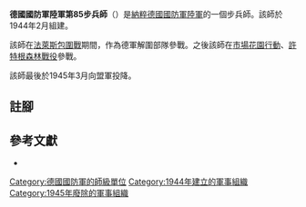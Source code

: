 {{infobox military unit
|unit_name = 德國國防軍陸軍第85步兵師
|image =
|caption =
|dates = 1944年2月至1945年3月
|country = {{flag|Nazi Germany}}
|branch =[[納粹德國陸軍|陸軍]]
|type = [[步兵|步兵]]
|role =
|size = [[师_(军队)|師]]
|command_structure =
|garrison =
|garrison_label =
|nickname =
|motto =
|colors =
|colors_label =
|march =
|mascot =
|battles =
}}

'''德國國防軍陸軍第85步兵師'''（{{lang-de|'''85. Infanterie-Division'''}}）是[[納粹德國|納粹德國]][[德國國防軍|國防軍]][[納粹德國陸軍|陸軍]]的一個步兵師。該師於1944年2月組建{{cfn|Mitcham|y=2007}}。

該師在[[法萊斯包圍戰|法萊斯包圍戰]]期間，作為德軍解圍部隊參戰。之後該師在[[市場花園行動|市場花園行動]]、[[許特根森林戰役|許特根森林戰役]]參戰。

該師最後於1945年3月向盟軍投降。

== 註腳 ==
{{reflist}}

== 參考文獻 ==
* {{Cite book|last=Mitcham |first=Samuel W., Jr.|author-link=Samuel W. Mitcham|title=German Order of Battle, Volume One: 1st – 290th Infantry Divisions in WWII|year=2007|publisher=Stackpole Books|location=PA; United States of America|isbn=978-0-8117-3416-5|ref={{sfnRef|Mitcham|y=2007}}}}

{{mil-stub}}
{{德國國防軍陸軍的步兵師}}
[[Category:德國國防軍的師級單位|Category:德國國防軍的師級單位]]
[[Category:1944年建立的軍事組織|Category:1944年建立的軍事組織]]
[[Category:1945年廢除的軍事組織|Category:1945年廢除的軍事組織]]